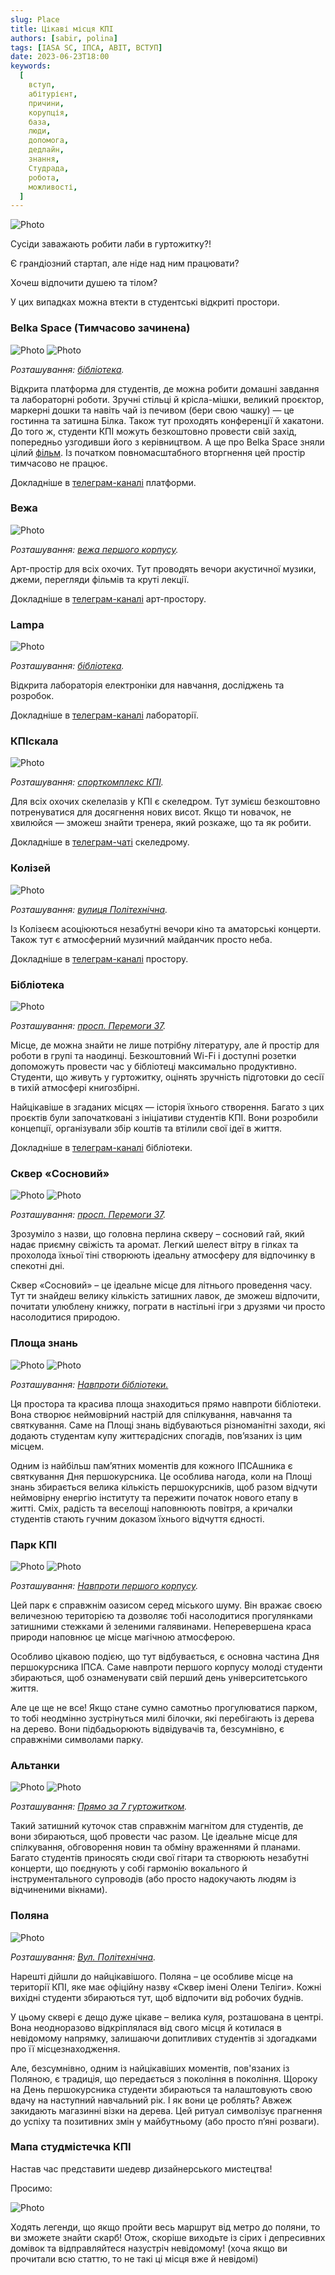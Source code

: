 ```yaml
---
slug: Place
title: Цікаві місця КПІ
authors: [sabir, polina]
tags: [IASA SC, ІПСА, ABIT, ВСТУП]
date: 2023-06-23T18:00
keywords:
  [
    вступ,
    абітурієнт,
    причини,
    корупція,
    база,
    люди,
    допомога,
    дедлайн,
    знання,
    Студрада,
    робота,
    можливості,
  ]
---
```


![Photo](./first.png)

<!--truncate-->

Сусіди заважають робити лаби в гуртожитку?!

Є грандіозний стартап, але ніде над ним працювати?

Хочеш відпочити душею та тілом?

У цих випадках можна втекти в студентські відкриті простори.

### Belka Space (Тимчасово зачинена)

![Photo](./place2.png)
![Photo](./place3.png)

_Розташування: [бібліотека](https://www.hashtap.com/redirect?url=https%3A%2F%2Fwww.hashtap.com%2Fredirect%3Furl%3Dhttps%253A%252F%252Fwww.google.com%252Fmaps%252Fplace%252F%2525D0%25259D%2525D0%2525B0%2525D1%252583%2525D0%2525BA%2525D0%2525BE%2525D0%2525B2%2525D0%2525BE-%2525D1%252582%2525D0%2525B5%2525D1%252585%2525D0%2525BD%2525D1%252596%2525D1%252587%2525D0%2525BD%2525D0%2525B0%252B%2525D0%2525B1i%2525D0%2525B1%2525D0%2525BBi%2525D0%2525BE%2525D1%252582%2525D0%2525B5%2525D0%2525BA%2525D0%2525B0%252B%2525D1%252596%2525D0%2525BC.%252B%2525D0%252593.%2525D0%252586.%252B%2525D0%252594%2525D0%2525B5%2525D0%2525BD%2525D0%2525B8%2525D1%252581%2525D0%2525B5%2525D0%2525BD%2525D0%2525BA%2525D0%2525B0%252F%254050.4496039%252C30.4547019%252C17z%252Fdata%253D%25214m5%25213m4%25211s0x40d4cc27dd6b8b6d%253A0xd1305aa5df55d493%25218m2%25213d50.4496039%25214d30.4564391%26strict%3D0%26redirect_token%3D60217c8ae7fe0494a0b2d129e2d5f4c93e089e66c6199e0e9de666322b179b4b9ab569b661049d565702d61d215d56d45e9c69e2d7a88cd3360417e363ed4ce8&strict=0&redirect_token=31f4b8d3099cc9f3c9c3aa49d156405575093fc248c168dc937da2248191bc14196c48fa52ae00e806e01e8b3efacaea4c6c7c896dc2a48c37c6c2961b5bfb7a)._

Відкрита платформа для студентів, де можна робити домашні завдання та лабораторні роботи. Зручні стільці й крісла-мішки, великий проєктор, маркерні дошки та навіть чай із печивом (бери свою чашку) — це гостинна та затишна Білка. Також тут проходять конференції й хакатони. До того ж, студенти КПІ можуть безкоштовно провести свій захід, попередньо узгодивши його з керівництвом. А ще про Belka Space зняли цілий [фільм](https://www.hashtap.com/redirect?url=https%3A%2F%2Fwww.hashtap.com%2Fredirect%3Furl%3Dhttps%253A%252F%252Fwww.youtube.com%252Fwatch%253Fv%253DM6H5kvmZw4Y%2526feature%253Dyoutu.be%26strict%3D0%26redirect_token%3Dc3f1fcf3d1568ddc0b769ad4e03146479ac62736e16039eb6c6b6c29e6dd74d7b418f23c89b93baa892605cc7527ab15841d40d1ad37816c5a66bb1ec1af4635&strict=0&redirect_token=7e3f85ef970c27372b55f03f87c0bf16c994d476f697870794fca862dc156ae147247795f47721cfd171a537aaeafd3a26339392d9215f39d0fb27d7916eca9c). Із початком повномасштабного вторгнення цей простір тимчасово не працює.

Докладніше в [телеграм-каналі](https://www.hashtap.com/redirect?url=https%3A%2F%2Fwww.hashtap.com%2Fredirect%3Furl%3Dhttp%253A%252F%252Ft.me%252Fbelka_space%26strict%3D0%26redirect_token%3D2437f4d0d0f6aca0a8ade3e10ddcc49cfb78b20ebc780c638b01b02042ea2b5fa73a58c68adf9ca8124a81b69b79827b323ac43df39f8ad51137123194b915be&strict=0&redirect_token=c374104e063176c812d2b609b8cea7b7bd4b1dfd1bdf10fd4551224b7e81d51e87a8cd3645c07dfa98f059b4af58ea681a3c0a23507e9f3a4ca45afc57a2479e) платформи.

### Вежа

![Photo](./place4.jpg)

_Розташування: [вежа першого корпусу](https://www.hashtap.com/redirect?url=https%3A%2F%2Fwww.hashtap.com%2Fredirect%3Furl%3Dhttps%253A%252F%252Fwww.google.com%252Fmaps%252Fplace%252F%2525D0%252590%2525D1%252580%2525D1%252582-%2525D0%2525BF%2525D1%252580%2525D0%2525BE%2525D1%252581%2525D1%252582%2525D1%252596%2525D1%252580%252B%252522%2525D0%252592%2525D0%2525B5%2525D0%2525B6%2525D0%2525B0%252B%2525D0%25259A%2525D0%25259F%2525D0%252586%252522%252F%254050.4492408%252C30.4606171%252C18z%252Fdata%253D%25214m5%25213m4%25211s0x40d4ce82c46cd1e7%253A0xaa07357b8befecfb%25218m2%25213d50.4494553%25214d30.4618666%26strict%3D0%26redirect_token%3D0c73201bddec3bc2e77ab140df47a91159aa3afff6f93fcb4abdd176552e12e8d914e466ad74511bdef4098dccb41724e6e337758441a4a326083b952e047ab1&strict=0&redirect_token=7694774fcc2044708f941c1eabd64c4d68d5c8a4ecff461c47a16ad56263e271f901987ea1ce26ee4d7728267c1a8982130b9dc33f5899feeed554170abac315)._

Арт-простір для всіх охочих. Тут проводять вечори акустичної музики, джеми, перегляди фільмів та круті лекції.

Докладніше в [телеграм-каналі](https://www.hashtap.com/redirect?url=https%3A%2F%2Fwww.hashtap.com%2Fredirect%3Furl%3Dhttp%253A%252F%252Ft.me%252Fvezhakpi%26strict%3D0%26redirect_token%3D2814789dbba320649ef3763faaa5cf79dfe85dd2682491cc5e52055719cafd8149a629be1313bb34af03cc857dd7e8ae19cc4b15062916236f947df144b759f4&strict=0&redirect_token=8c49fd41774751f6760bf01612043106b62f674c4f5cb43f65ed287472ea751ed7ceaae0e6a065d71208d6ab40328703a2738e3f72a68e0a3bda9bb48789131d) арт-простору.

### Lampa

![Photo](./place5.jpg)

_Розташування: [бібліотека](https://www.hashtap.com/redirect?url=https%3A%2F%2Fwww.hashtap.com%2Fredirect%3Furl%3Dhttps%253A%252F%252Fwww.google.com%252Fmaps%252Fplace%252F%2525D0%25259D%2525D0%2525B0%2525D1%252583%2525D0%2525BA%2525D0%2525BE%2525D0%2525B2%2525D0%2525BE-%2525D1%252582%2525D0%2525B5%2525D1%252585%2525D0%2525BD%2525D1%252596%2525D1%252587%2525D0%2525BD%2525D0%2525B0%252B%2525D0%2525B1i%2525D0%2525B1%2525D0%2525BBi%2525D0%2525BE%2525D1%252582%2525D0%2525B5%2525D0%2525BA%2525D0%2525B0%252B%2525D1%252596%2525D0%2525BC.%252B%2525D0%252593.%2525D0%252586.%252B%2525D0%252594%2525D0%2525B5%2525D0%2525BD%2525D0%2525B8%2525D1%252581%2525D0%2525B5%2525D0%2525BD%2525D0%2525BA%2525D0%2525B0%252F%254050.4496039%252C30.4547019%252C17z%252Fdata%253D%25214m5%25213m4%25211s0x40d4cc27dd6b8b6d%253A0xd1305aa5df55d493%25218m2%25213d50.4496039%25214d30.4564391%26strict%3D0%26redirect_token%3D60217c8ae7fe0494a0b2d129e2d5f4c93e089e66c6199e0e9de666322b179b4b9ab569b661049d565702d61d215d56d45e9c69e2d7a88cd3360417e363ed4ce8&strict=0&redirect_token=31f4b8d3099cc9f3c9c3aa49d156405575093fc248c168dc937da2248191bc14196c48fa52ae00e806e01e8b3efacaea4c6c7c896dc2a48c37c6c2961b5bfb7a)._

Відкрита лабораторія електроніки для навчання, досліджень та розробок.

Докладніше в [телеграм-каналі](https://www.hashtap.com/redirect?url=https%3A%2F%2Fwww.hashtap.com%2Fredirect%3Furl%3Dhttp%253A%252F%252Ft.me%252Fkpi_lampa%26strict%3D0%26redirect_token%3D4863ca71163f7ccf014efc48e403996c0f87e3cc96973f4e6dd8c5ab1d98680634958ed17a64c2e72e2d105cac656ad7fe80eeeab5cd9c703cfd08e3fe49a297&strict=0&redirect_token=fafbf458331ee82ac5622bea54c20d22e6cb11e1e7cd4a58d562579125b99b51468ab6be232f241eefefd8650edda555c3e5b380ee0dab5839d8e8e5d6466209) лабораторії.

### КПІскала

![Photo](./place6.png)

_Розташування: [спорткомплекс КПІ](https://www.hashtap.com/redirect?url=https%3A%2F%2Fwww.hashtap.com%2Fredirect%3Furl%3Dhttps%253A%252F%252Fwww.google.com%252Fmaps%252Fplace%252F%2525D0%2525A1%2525D0%2525BA%2525D0%2525B0%2525D0%2525BB%2525D0%2525BE%2525D0%2525B4%2525D1%252580%2525D0%2525BE%2525D0%2525BC%252B%2525D0%25259A%2525D0%25259F%2525D0%252598%2525D1%252581%2525D0%2525BA%2525D0%2525B0%2525D0%2525BB%2525D0%2525B0%252F%254050.4428151%252C30.4491847%252C18z%252Fdata%253D%25214m5%25213m4%25211s0x40d4cc20711d2759%253A0x2659456eaac75775%25218m2%25213d50.442562%25214d30.4495418%26strict%3D0%26redirect_token%3Dc6524ec2c5ed6f60964ac8aad6387a2304ab134033487bee1a6d5779c2aa4fe9ca71e338315195efc2b5415e75aaed97b91b7555cc971fadc87108310f16d97c&strict=0&redirect_token=52c204a6b942ff8ba2185e41b7c0e3f48ed59b8b042550c1e019cd3a0cc535f82469445eb31437335e6466b416d4aa26b2f6372142d77caa84582b038b7a56a6)._

Для всіх охочих скелелазів у КПІ є скеледром. Тут зумієш безкоштовно потренуватися для досягнення нових висот. Якщо ти новачок, не хвилюйся — зможеш знайти тренера, який розкаже, що та як робити.

Докладніше в [телеграм-чаті](https://www.hashtap.com/redirect?url=https%3A%2F%2Fwww.hashtap.com%2Fredirect%3Furl%3Dhttps%253A%252F%252Ft.me%252Fkpiclimbing_chat%26strict%3D0%26redirect_token%3Dc0b03327be54e5860cd4d5ac52c0e0476337633d05670fbdc5b62f5565cf5d00b8ff32a5046fc959b908ba2c88b333f9e648a9a97a900beb31e9259d69e6086c&strict=0&redirect_token=4cfceb974cbb908233e2cb3ac2673e5c9fb39ae61a62bf05ea0c0383c1f8f9c0e5419e69c0568fc1b994c6642503cd661a88d35a481040c5d545b4299ef2bc69) скеледрому.

### Колізей

![Photo](./place7.jpg)

_Розташування: [вулиця Політехнічна](https://www.hashtap.com/redirect?url=https%3A%2F%2Fwww.hashtap.com%2Fredirect%3Furl%3Dhttps%253A%252F%252Fwww.google.com%252Fmaps%252Fplace%252F%2525D0%25259A%2525D0%2525BE%2525D0%2525BB%2525D1%252596%2525D0%2525B7%2525D0%2525B5%2525D0%2525B9%252B%2525D0%25259A%2525D0%25259F%2525D0%252586%252F%254050.4468914%252C30.4623081%252C18z%252Fdata%253D%25214m5%25213m4%25211s0x40d4ce9cc2317e59%253A0x2aca04be7f6b8a99%25218m2%25213d50.4470257%25214d30.4623916%26strict%3D0%26redirect_token%3Df73fa2b54a6fc50f584159257467354aa6d6e1debabc5cb01c415fedcb6e5e5c2da571aae5e11ae6cfae0176fd88c2dcea9d6fe9ddd5447280513f2889c99323&strict=0&redirect_token=7dd34eaf9a4afc8fc585f95b0cb9787de1a9ebb30c0e499e64fc22dcc76115cc222b1687f4a5ed205ef54566b78cb380aa1030b72e436c6171fb2c3f9f19da7d)._

Із Колізеєм асоціюються незабутні вечори кіно та аматорські концерти. Також тут є атмосферний музичний майданчик просто неба.

Докладніше в [телеграм-каналі](https://www.hashtap.com/redirect?url=https%3A%2F%2Fwww.hashtap.com%2Fredirect%3Furl%3Dhttp%253A%252F%252Ft.me%252Fcolosseumkpi%26strict%3D0%26redirect_token%3Dd42d7679dcd8a8ad26296eb7e8f3b971d810f070ff5a67247f70963718456bc80703453c7e38ca45fe296facd0802f64d045dc2d2ff16e4b8885bd18c51449ec&strict=0&redirect_token=5fbe973c18230bc9be6ab60381eb7f56d338f9cc5db6ea00056c6e3f49aff89e8959852b98cb6c0259d573cc6424ce387e545a1469d4218f3f57f8035a51cea5) простору.

### Бібліотека

![Photo](./place8.jpg)

_Розташування: [просп. Перемоги 37](https://www.hashtap.com/redirect?url=https%3A%2F%2Fwww.hashtap.com%2Fredirect%3Furl%3Dhttps%253A%252F%252Fwww.google.com%252Fmaps%252Fplace%252F%2525D0%25259D%2525D0%2525B0%2525D1%252583%2525D0%2525BA%2525D0%2525BE%2525D0%2525B2%2525D0%2525BE-%2525D1%252582%2525D0%2525B5%2525D1%252585%2525D0%2525BD%2525D1%252596%2525D1%252587%2525D0%2525BD%2525D0%2525B0%252B%2525D0%2525B1i%2525D0%2525B1%2525D0%2525BBi%2525D0%2525BE%2525D1%252582%2525D0%2525B5%2525D0%2525BA%2525D0%2525B0%252B%2525D1%252596%2525D0%2525BC.%252B%2525D0%252593.%2525D0%252586.%252B%2525D0%252594%2525D0%2525B5%2525D0%2525BD%2525D0%2525B8%2525D1%252581%2525D0%2525B5%2525D0%2525BD%2525D0%2525BA%2525D0%2525B0%252F%254050.4496039%252C30.4547019%252C17z%252Fdata%253D%25214m5%25213m4%25211s0x40d4cc27dd6b8b6d%253A0xd1305aa5df55d493%25218m2%25213d50.4496039%25214d30.4564391%26strict%3D0%26redirect_token%3D60217c8ae7fe0494a0b2d129e2d5f4c93e089e66c6199e0e9de666322b179b4b9ab569b661049d565702d61d215d56d45e9c69e2d7a88cd3360417e363ed4ce8&strict=0&redirect_token=31f4b8d3099cc9f3c9c3aa49d156405575093fc248c168dc937da2248191bc14196c48fa52ae00e806e01e8b3efacaea4c6c7c896dc2a48c37c6c2961b5bfb7a)._

Місце, де можна знайти не лише потрібну літературу, але й простір для роботи в групі та наодинці. Безкоштовний Wi-Fi і доступні розетки допоможуть провести час у бібліотеці максимально продуктивно. Студенти, що живуть у гуртожитку, оцінять зручність підготовки до сесії в тихій атмосфері книгозбірні.

Найцікавіше в згаданих місцях — історія їхнього створення. Багато з цих проєктів були започатковані з ініціативи студентів КПІ. Вони розробили концепції, організували збір коштів та втілили свої ідеї в життя.

Докладніше в [телеграм-каналі](https://t.me/kpi_library) бібліотеки.

### Сквер «Сосновий»

![Photo](./place9.jpg)
![Photo](./place10.jpg)

_Розташування: [просп. Перемоги 37](https://goo.gl/maps/kW7wfZfcV36Ph4PUA)._

Зрозуміло з назви, що головна перлина скверу – сосновий гай, який надає приємну свіжість та аромат. Легкий шелест вітру в гілках та прохолода їхньої тіні створюють ідеальну атмосферу для відпочинку в спекотні дні.

Сквер «Сосновий» – це ідеальне місце для літнього проведення часу. Тут ти знайдеш велику кількість затишних лавок, де зможеш відпочити, почитати улюблену книжку, пограти в настільні ігри з друзями чи просто насолодитися природою.

### Площа знань

![Photo](./place11.jpg)
![Photo](./place12.jpg)

_Розташування: [Навпроти бібліотеки.](https://goo.gl/maps/GSbJ4pYZ5jMkXGn2A)_

Ця простора та красива площа знаходиться прямо навпроти бібліотеки. Вона створює неймовірний настрій для спілкування, навчання та святкування. Саме на Площі знань відбуваються різноманітні заходи, які додають студентам купу життєрадісних спогадів, пов’язаних із цим місцем.

Одним із найбільш пам’ятних моментів для кожного ІПСАшника є святкування Дня першокурсника. Це особлива нагода, коли на Площі знань збирається велика кількість першокурсників, щоб разом відчути неймовірну енергію інституту та пережити початок нового етапу в житті. Сміх, радість та веселощі наповнюють повітря, а кричалки студентів стають гучним доказом їхнього відчуття єдності.

### Парк КПІ

![Photo](./place13.jpg)
![Photo](./place14.jpg)

_Розташування: [Навпроти першого корпусу](https://goo.gl/maps/xZ7EBjMUyM1QccnH8)._

Цей парк є справжнім оазисом серед міського шуму. Він вражає своєю величезною територією та дозволяє тобі насолодитися прогулянками затишними стежками й зеленими галявинами. Неперевершена краса природи наповнює це місце магічною атмосферою.

Особливо цікавою подією, що тут відбувається, є основна частина Дня першокурсника ІПСА. Саме навпроти першого корпусу молоді студенти збираються, щоб ознаменувати свій перший день університетського життя.

Але це ще не все! Якщо стане сумно самотньо прогулюватися парком, то тобі неодмінно зустрінуться милі білочки, які перебігають із дерева на дерево. Вони підбадьорюють відвідувачів та, безсумнівно, є справжніми символами парку.

### Альтанки

![Photo](./place15.jpg)
![Photo](./place16.png)

_Розташування: [Прямо за 7 гуртожитком](https://goo.gl/maps/Kdr8311BPJru5UWV9)._

Такий затишний куточок став справжнім магнітом для студентів, де вони збираються, щоб провести час разом. Це ідеальне місце для спілкування, обговорення новин та обміну враженнями й планами. Багато студентів приносять сюди свої гітари та створюють незабутні концерти, що поєднують у собі гармонію вокального й інструментального супроводів (або просто надокучають людям із відчиненими вікнами).

### Поляна

![Photo](./place17.jpg)

_Розташування: [Вул. Політехнічна](https://goo.gl/maps/5KGqbMRmBpg4ZkjbA)._

Нарешті дійшли до найцікавішого. Поляна – це особливе місце на території КПІ, яке має офіційну назву «Сквер імені Олени Теліги». Кожні вихідні студенти збираються тут, щоб відпочити від робочих буднів.

У цьому сквері є дещо дуже цікаве – велика куля, розташована в центрі. Вона неодноразово відкріплялася від свого місця й котилася в невідомому напрямку, залишаючи допитливих студентів зі здогадками про її місцезнаходження.

Але, безсумнівно, одним із найцікавіших моментів, пов'язаних із Поляною, є традиція, що передається з покоління в покоління. Щороку на День першокурсника студенти збираються та налаштовують свою вдачу на наступний навчальний рік. І як вони це роблять? Авжеж закидають магазинні візки на дерева. Цей ритуал символізує прагнення до успіху та позитивних змін у майбутньому (або просто п’яні розваги).

### Мапа студмістечка КПІ

Настав час представити шедевр дизайнерського мистецтва!

Просимо:

![Photo](./last.png)

Ходять легенди, що якщо пройти весь маршрут від метро до поляни, то ви зможете знайти скарб! Отож, скоріше виходьте із сірих і депресивних домівок та відправляйтеся назустріч невідомому! (хоча якщо ви прочитали всю статтю, то не такі ці місця вже й невідомі)
